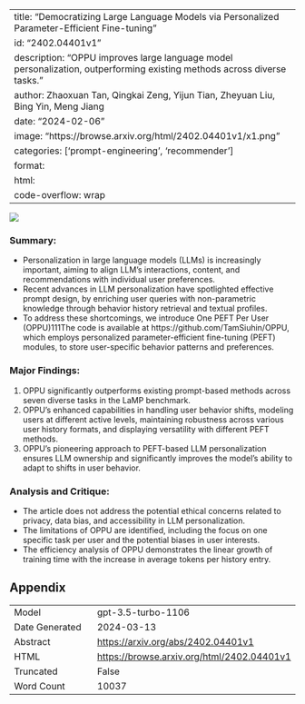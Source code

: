 
---
title: "Democratizing Large Language Models via Personalized Parameter-Efficient Fine-tuning"
id: "2402.04401v1"
description: "OPPU improves large language model personalization, outperforming existing methods across diverse tasks."
author: Zhaoxuan Tan, Qingkai Zeng, Yijun Tian, Zheyuan Liu, Bing Yin, Meng Jiang
date: "2024-02-06"
image: "https://browse.arxiv.org/html/2402.04401v1/x1.png"
categories: ['prompt-engineering', 'recommender']
format:
  html:
    code-overflow: wrap
---

![](https://browse.arxiv.org/html/2402.04401v1/x1.png)

### Summary:
- Personalization in large language models (LLMs) is increasingly important, aiming to align LLM’s interactions, content, and recommendations with individual user preferences.
- Recent advances in LLM personalization have spotlighted effective prompt design, by enriching user queries with non-parametric knowledge through behavior history retrieval and textual profiles.
- To address these shortcomings, we introduce One PEFT Per User (OPPU)111The code is available at https://github.com/TamSiuhin/OPPU, which employs personalized parameter-efficient fine-tuning (PEFT) modules, to store user-specific behavior patterns and preferences.

### Major Findings:
1. OPPU significantly outperforms existing prompt-based methods across seven diverse tasks in the LaMP benchmark.
2. OPPU's enhanced capabilities in handling user behavior shifts, modeling users at different active levels, maintaining robustness across various user history formats, and displaying versatility with different PEFT methods.
3. OPPU's pioneering approach to PEFT-based LLM personalization ensures LLM ownership and significantly improves the model’s ability to adapt to shifts in user behavior.

### Analysis and Critique:
- The article does not address the potential ethical concerns related to privacy, data bias, and accessibility in LLM personalization.
- The limitations of OPPU are identified, including the focus on one specific task per user and the potential biases in user interests.
- The efficiency analysis of OPPU demonstrates the linear growth of training time with the increase in average tokens per history entry.

## Appendix

|          |          |
|----------|----------|
| Model     | gpt-3.5-turbo-1106       |
| Date Generated     | 2024-03-13       |
| Abstract | [https://arxiv.org/abs/2402.04401v1](https://arxiv.org/abs/2402.04401v1)        |
| HTML     | [https://browse.arxiv.org/html/2402.04401v1](https://browse.arxiv.org/html/2402.04401v1)       |
| Truncated       | False       |
| Word Count       | 10037       |